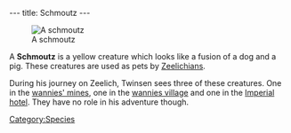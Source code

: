 ---
title: Schmoutz
---

{{twinsunica import}}[[Image:DVSCHMOU.JPG|right|thumb|A schmoutz]]

A '''Schmoutz''' is a yellow creature which looks like a fusion of a dog and a pig. These creatures are used as pets by [[Zeelich]]ians.

During his journey on Zeelich, Twinsen sees three of these creatures. One in the [[wannies' mines]], one in the [[wannies village]] and one in the [[Imperial hotel]]. They have no role in his adventure though.

[[Category:Species]]